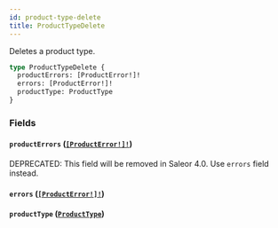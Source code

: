 ```yaml
---
id: product-type-delete
title: ProductTypeDelete
---
```


Deletes a product type.

```graphql
type ProductTypeDelete {
  productErrors: [ProductError!]!
  errors: [ProductError!]!
  productType: ProductType
}
```

### Fields

#### `productErrors` ([`[ProductError!]!`](../../../developer/api-reference/objects/product-error))

<span class="badge badge--warning">DEPRECATED: This field will be removed in Saleor 4.0. Use `errors` field instead.</span>

#### `errors` ([`[ProductError!]!`](../../../developer/api-reference/objects/product-error))

#### `productType` ([`ProductType`](../../../developer/api-reference/objects/product-type))
